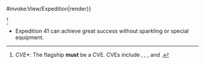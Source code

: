 <includeonly>{{{{{subst|safesubst:}}}#invoke:View/Expedition|render}}</includeonly><noinclude>
{{Expedition

|world = 7

|41 hq = 30
|41 ship = 50
|41 fuel = 100
|41 bauxite = 20
|41 sum = 115
|41 level = 30
|41 fleet = 3 DD/DE<br>'''with'''<br> {{ASW}} {{tooltip|210+|Summary ASW including ship and equipment stats}}<br>{{AA}} {{tooltip|80+|Summary AA including ship and equipment stats}} 
|41 drums = 

|42 hq = 60
|42 ship = 65
|42 fuel = 800
|42 bauxite = 200
|42 sum = 200
|42 level = 45
|42 fleet = 1 CVE/CL/CT 3 DD/DE
|42 drums =

|43 hq = 75
|43 ship = 90
|43 fuel = 2000
|43 ammo = 
|43 steel = 
|43 bauxite = 400
|43 sum = 300
|43 level = 55
|43 fleet = CVL/CL/4DD<br>'''or'''<br><span style="cursor:help" title="A CVE must be the flagship">'''1CVE*'''</span><ref name="CVE43" />  2DD/DE 3XX<br>'''with'''<br>{{Firepower}} {{tooltip|500+|Summary FP including ship and equpment stats and some Firepower improvement bonuses}}<br>{{ASW}} {{tooltip|280+|Summary ASW including ship and equipment stats}}
|43 drums = 

fleet = 1CL 4DD/DE<br>'''or'''<br>1-2 DD 4-3 DE<br>'''with'''<br>{{ASW}} {{tooltip|280+|Summary ASW including ship and equipment stats}}

|44 hq = 45
|44 ship = 55
|44 ammo = 200
|44 bauxite = 800
|44 sum = 
|44 level = 45
|44 fleet = 2CVL 1AV 1CL 2XX<br>'''with'''<br>{{ASW}} {{tooltip|200+|Summary ASW including ship and equipment stats}}<br>6 drums on 3 ships
|44 drums = 6

|45 hq = 35
|45 ship = 40
|45 fuel = 40
|45 ammo = 
|45 bauxite = 220
|45 sum = 240
|45 level = 50
|45 fleet = <span style="cursor:help" title="A CVL/CVE must be the flagship">'''1CVL/CVE*'''</span><ref name="CVE43" />  4DD/DE <br>'''with'''<br>{{AA}} {{tooltip|240+|Summary AA including ship and equipment stats}}<br>{{ASW}} {{tooltip|300+|Summary ASW including ship and equipment stats}}<br>{{LOS}} {{tooltip|180+|Summary LOS including ship and equipment stats}}
}}
<references>
<ref name="CVE43">''CVE*'': The flagship '''must''' be a CVE. CVEs include {{ShipLink|Taiyou}}, {{ShipLink|Shinyou}}, {{ShipLink|Zuihou Kai Ni B}}, and {{ShipLink|Gambier Bay}}.</ref>
</references>
*Expedition 41 can achieve great success without sparkling or special equipment.
</noinclude>